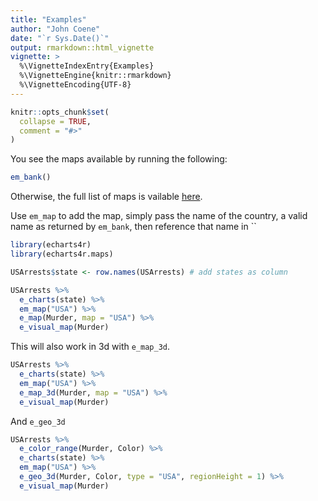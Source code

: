 ```yaml
---
title: "Examples"
author: "John Coene"
date: "`r Sys.Date()`"
output: rmarkdown::html_vignette
vignette: >
  %\VignetteIndexEntry{Examples}
  %\VignetteEngine{knitr::rmarkdown}
  %\VignetteEncoding{UTF-8}
---
```


```r
knitr::opts_chunk$set(
  collapse = TRUE,
  comment = "#>"
)
```

You see the maps available by running the following:

```r
em_bank()
```

Otherwise, the full list of maps is vailable [here](articles/bank.html).

Use `em_map` to add the map, simply pass the name of the country, a valid name as returned by `em_bank`, then reference that name in ``

```r
library(echarts4r)
library(echarts4r.maps)

USArrests$state <- row.names(USArrests) # add states as column

USArrests %>% 
  e_charts(state) %>%
  em_map("USA") %>% 
  e_map(Murder, map = "USA") %>% 
  e_visual_map(Murder)
```

This will also work in 3d with `e_map_3d`.

```r
USArrests %>% 
  e_charts(state) %>%
  em_map("USA") %>% 
  e_map_3d(Murder, map = "USA") %>% 
  e_visual_map(Murder)
```

And `e_geo_3d`

```r
USArrests %>% 
  e_color_range(Murder, Color) %>% 
  e_charts(state) %>%
  em_map("USA") %>% 
  e_geo_3d(Murder, Color, type = "USA", regionHeight = 1) %>% 
  e_visual_map(Murder)
```
